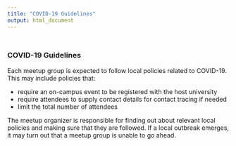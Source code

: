 ```yaml
---
title: "COVID-19 Guidelines"
output: html_document
---
```


<style type="text/css">
.title {
  display: none;
}

#getting-started img {
  margin-right: 10px;
}

</style>

<div class="row" style="padding-top: 10px;">

### COVID-19 Guidelines 

Each meetup group is expected to follow local policies related to COVID-19. This may include policies that:

* require an on-campus event to be registered with the host university
* require attendees to supply contact details for contact tracing if needed 
* limit the total number of attendees

The meetup organizer is responsible for finding out about relevant local policies and making sure that they are followed. If a local outbreak emerges, it may turn out that a meetup group is unable to go ahead.

</div>


